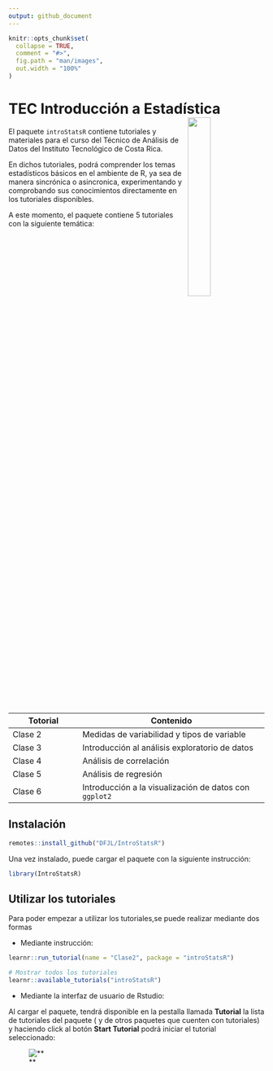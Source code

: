 ```yaml
---
output: github_document
---
```


```r
knitr::opts_chunk$set(
  collapse = TRUE,
  comment = "#>",
  fig.path = "man/images",
  out.width = "100%"
)
```

# TEC Introducción a Estadística <a href="url"><img src="man/images/logo.png" align="right" width="30%"></a>

El paquete `introStatsR` contiene tutoriales y materiales para el curso del Técnico de Análisis de Datos del Instituto Tecnológico de Costa Rica.

En dichos tutoriales, podrá comprender los temas estadísticos básicos en el ambiente de R, ya sea de manera sincrónica o asincronica, experimentando y comprobando sus conocimientos directamente en los tutoriales disponibles.

A este momento, el paquete contiene 5 tutoriales con la siguiente temática:


| Totorial           | Contenido                                    |
|------------------|------------------------------------------------|
| Clase 2     | Medidas de variabilidad y tipos de variable                |
| Clase 3     | Introducción al análisis exploratorio de datos  |
| Clase 4     | Análisis de correlación |
| Clase 5 | Análisis de regresión         |
| Clase 6 | Introducción a la visualización de datos con `ggplot2`          |


## Instalación

```r
remotes::install_github("DFJL/IntroStatsR")
```

Una vez instalado, puede cargar el paquete con la siguiente instrucción:

```r

library(IntroStatsR)

```

## Utilizar los tutoriales

Para poder empezar a utilizar los tutoriales,se puede realizar mediante dos formas

- Mediante instrucción:

```r

learnr::run_tutorial(name = "Clase2", package = "introStatsR")

```

```r


# Mostrar todos los tutoriales 
learnr::available_tutorials("introStatsR")

```

- Mediante la interfaz de usuario de Rstudio:

Al cargar el paquete, tendrá disponible en la pestalla llamada **Tutorial** la lista de tutoriales del paquete ( y de otros paquetes que cuenten con tutoriales) y haciendo click al botón **Start Tutorial** podrá iniciar el tutorial seleccionado:

![**](man/images/tutorialScreenshot.PNG)
